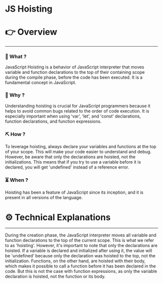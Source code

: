 # JS Hoisting


# 👉 Overview

---

### 👀 What ?

JavaScript Hoisting is a behavior of JavaScript interpreter that moves variable and function declarations to the top of their containing scope during the compile phase, before the code has been executed. It is a fundamental concept in JavaScript.


### 🧐 Why ?

Understanding hoisting is crucial for JavaScript programmers because it helps to avoid common bugs related to the order of code execution. It is especially important when using 'var', 'let', and 'const' declarations, function declarations, and function expressions.


### ⛏️ How ?

To leverage hoisting, always declare your variables and functions at the top of your scope. This will make your code easier to understand and debug. However, be aware that only the declarations are hoisted, not the initializations. This means that if you try to use a variable before it is declared, you will get 'undefined' instead of a reference error.


### ⏳ When ?

Hoisting has been a feature of JavaScript since its inception, and it is present in all versions of the language.


# ⚙️ Technical Explanations

---

During the creation phase, the JavaScript interpreter moves all variable and function declarations to the top of the current scope. This is what we refer to as 'hoisting'. However, it's important to note that only the declarations are hoisted. If a variable is declared and initialized after using it, the value will be 'undefined' because only the declaration was hoisted to the top, not the initialization. Functions, on the other hand, are hoisted with their body, which makes it possible to call a function before it has been declared in the code. But this is not the case with function expressions, as only the variable declaration is hoisted, not the function or its body.
